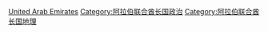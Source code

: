 {{Commons category|Subdivisions of the United Arab Emirates}}
{{Catmore}}

[[Category:亞洲國家行政區劃|United Arab Emirates]]
[[Category:阿拉伯联合酋长国政治|Category:阿拉伯联合酋长国政治]]
[[Category:阿拉伯联合酋长国地理|Category:阿拉伯联合酋长国地理]]